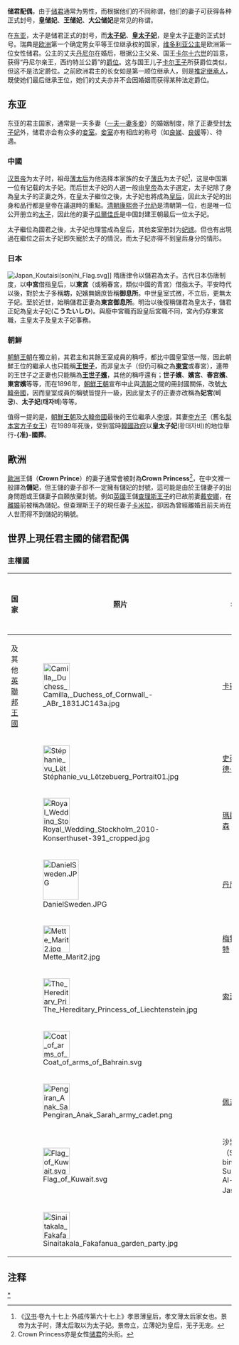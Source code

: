 {{noteTA
|G1=PoliticiansUK
}}
'''储君配偶'''，由于[[储君|储君]]通常为男性，而根据他们的不同称谓，他们的妻子可获得各种正式封号，'''皇储妃'''、'''王储妃'''、'''大公储妃'''是常见的称谓。

在[[东亚|东亚]]，太子是储君正式的封号，而'''[[皇太子妃|太子妃]]'''、'''[[皇太子妃|皇太子妃]]'''，是皇太子[[嫡妻|正妻]]的正式封号。瑞典是[[欧洲|欧洲]]第一个确定男女平等王位继承权的国家，[[維多利亞王儲|维多利亚公主]]是欧洲第一位女性储君。公主的丈夫[[丹尼爾親王|丹尼尔]]在婚后，根据公主父亲、国王[[卡尔十六世·古斯塔夫|卡尔十六世]]的旨意，获得“丹尼尔亲王，西约特兰公爵”的[[貴族爵位|爵位]]。这与国王儿子[[卡爾·菲利普王子_(瑞典)|卡尔王子]]所获爵位类似，但这不是法定爵位。之前欧洲君主的长女如是第一顺位继承人，则是[[推定继承人|推定继承人]]，既使她们最后继承王位，她们的丈夫亦并不会因婚姻而获得某种法定爵位。

== 东亚 ==
{{main|東亞儲君妾室}}
东亚的君主国家，通常是一夫多妻（[[一夫多妻制|一夫一妻多妾]]）的婚姻制度，除了正妻受封[[皇太子妃|太子妃]]外，储君亦会有众多的[[妾|妾室]]。[[東亞儲君妾室|妾室]]亦有相应的称号（如[[良娣|良娣]]、[[良媛|良媛]]等）、待遇。

===中國===
{{main|中国太子配偶列表}}

[[汉景帝|汉景帝]]为太子时，祖母[[薄姬|薄太后]]为他选择本家族的女子[[孝景薄皇后|薄氏]]为太子妃<ref>《[[汉书|汉书]]·卷九十七上·外戚传第六十七上》孝景薄皇后，孝文薄太后家女也。景帝为太子时，薄太后取以为太子妃。景帝立，立薄妃为皇后，无子无宠。</ref>，这是中国第一位有记载的太子妃。而后世太子妃的人選一般由[[皇帝|皇帝]]為太子選定，太子妃除了身為皇太子的正妻之外，在皇太子繼位之後，太子妃也將成為[[皇后|皇后]]，因此太子妃的出身和品行都是皇帝在議選時的重點。[[清朝|清朝]][[康熙帝|康熙帝]]子[[允礽|允礽]]是清朝第一位，也是唯一位公开册立的[[清朝皇储|太子]]，因此他的妻子[[瓜尔佳氏_(允礽)|瓜爾佳氏]]是中国封建王朝最后一位太子妃。

太子繼位為國君之後，太子妃也理當成為皇后，其他妾室册封为[[妃嫔|妃嫔]]。但也有出現過在繼位之前太子妃即失寵於太子的情況，而太子妃亦得不到皇后身分的情形。

===日本===
[[File:Japan_Koutaisi(son)hi_Flag.svg|thumb]]]]
隋唐律令以儲君為太子。古代日本仿唐制度，以'''中宮'''借指皇后，以'''東宮'''（或稱春宮，類似中國的青宮）借指太子。平安時代以後，對於太子多稱'''坊'''，妃嬪無嫡庶皆稱'''御息所'''。中世皇室式微，不立后，更無太子妃。至於近世，始稱儲君正妻為'''東宮御息所'''。明治以後復稱儲君為皇太子，儲君正妃為皇太子妃('''こうたいしひ''')。與廢中宮職而設皇后宮職不同，宮內仍存東宮職，主皇太子及皇太子妃事務。

===朝鮮===
[[朝鮮王朝|朝鮮王朝]]在獨立前，其君主和其餘王室成員的稱呼，都比中國皇室低一階，因此朝鮮王位的繼承人也只能稱'''[[王世子|王世子]]'''，而非皇太子（但仍可稱之為'''[[東宮|東宮]]'''或春宮），連帶的王世子之正妻也只能稱為'''[[王世子嬪|王世子嬪]]'''，其他的稱呼還有；'''世子嬪'''、'''嬪宮'''、'''春宮嬪'''、'''東宮嬪'''等等，而在1896年，[[朝鮮王朝|朝鮮王朝]]宣布中止與[[清朝|清朝]]之間的冊封國關係，改號[[大韓帝國|大韓帝國]]，因而皇室成員的稱號皆提升一級，因此皇太子的正妻亦改稱為'''妃宮'''('''비궁''')、'''太子妃'''('''태자비''')等等。

值得一提的是，[[朝鮮王朝|朝鮮王朝]]及[[大韓帝國|大韓帝國]]最後的王位繼承人[[李垠|李垠]]，其妻[[李方子|李方子]]（舊名[[李方子|梨本宮方子女王]]）在1989年死後，受到當時[[大韩民国政府|韓國政府]]以'''皇太子妃'''(황태자비)的地位舉行'''-{准}-國葬'''。

==歐洲==
[[歐洲|歐洲]]王儲（'''Crown Prince'''）的妻子通常會被封為'''Crown Princess'''<ref>Crown Princess亦是女性[[储君|储君]]的头衔。</ref>，在中文裡一般譯為'''儲妃'''，但王儲的妻子卻不一定擁有儲妃的封號，這可能是由於王儲妻子的出身問題或王儲妻子自願放棄封號。例如[[英國|英國]]王儲[[威爾斯親王查爾斯|查理斯王子]]的已故前妻[[威爾斯王妃戴安娜|戴安娜]]，在[[離婚|離婚]]前被稱為儲妃。但查理斯王子的現任妻子[[康沃爾公爵夫人卡蜜拉|卡米拉]]，卻因為曾經離婚且前夫尚在人世而得不到儲妃的稱號。

==世界上現任君主國的储君配偶==
===主權國===
{| class="wikitable sortable"
|-
!style="width:6em" |国家
!class="unsortable" style="width:1em" |照片
!style="width:7em" |名字
!style="width:10em" |头衔
!style="width:10.2em" |出生日期（年龄）
|-
|{{flag|GBR}}及其他[[英聯邦王國|英聯邦王國]]
|[[File:Camilla,_Duchess_of_Cornwall_-_ABr_1831JC143a.jpg|60px]]
|[[康沃爾公爵夫人卡蜜拉|卡蜜拉]]
|康沃爾公爵夫人
|{{Birth date and age|1947|7|17|}}
|-
|{{LUX}}
|[[File:Stéphanie_vu_Lëtzebuerg_Portrait01.jpg|60px]]
|[[史蒂芬妮·德·蘭諾|史蒂芬妮·德·蘭諾]]
|卢森堡大公儲妃
|{{birth date and age|1984|2|18}}
|-
|{{DNK}}
|[[File:Royal_Wedding_Stockholm_2010-Konserthuset-391_cropped.jpg|60px]]
|[[玛丽_(丹麦王储妃)|瑪麗·唐納森]]
|[[丹麦|丹麦]]王儲妃<br>{{tsl|en|Count of Monpezat||蒙珀扎伯爵夫人}}
|{{Birth date and age|1972|2|5|}}
|-
|{{SWE}}
|[[File:DanielSweden.JPG|80x90px]]
|[[丹尼爾親王|丹尼爾]]
|瑞典王储夫<br>丹尼爾親王<br>[[西約特蘭|西约特兰公爵]]
|{{birth date and age|1973|9|15}}
|-
|{{NOR}}
|[[File:Mette_Marit2.jpg|60px]]
|[[梅特·玛丽特王储妃|梅特·瑪麗特]]
|[[挪威|挪威]]王儲妃
|{{birth date and age|1973|8|19|}}
|-
|{{LIE}}
|[[File:The_Hereditary_Princess_of_Liechtenstein.jpg|60px]]
|[[索菲王储妃_(列支敦士登)|索菲]]
|[[列支敦斯登|列支敦斯登]]大公儲妃
|{{birth date and age|1967|10|28}}
|-
|{{BHR}}
|[[File:Coat_of_arms_of_Bahrain.svg|60px]]
|{{le|哈拉·賓特·達潔·阿勒哈利法|Hala bint D'aij Al Khalifa}}
|[[巴林|巴林]]王儲妃
|
|-
|{{BRN}}
|[[File:Pengiran_Anak_Sarah_army_cadet.png|60px]]
|[[薩拉_(汶萊王儲妃)|佩吉蘭]]
| [[汶萊|汶萊]]王儲妃
|{{Birth date and age|1987|4|9}}
|-
|{{KWT}}
|[[File:Flag_of_Kuwait.svg|60px]]
|沙里法（Sharifa bint Sulaiman Al-Jasem）
|[[科威特|科威特]]王储妃
|
|-
|{{TON}}
|[[File:Sinaitakala_Fakafanua_garden_party.jpg|60px]]
|{{le|辛纳塔卡拉·法卡法努阿|Sinaitakala Fakafanua}}
|汤加王储妃
|{{birth date and age|1987|3|20}}
|}

== 注释 ==

{{Reflist}}

[[Category:储君配偶|*]]